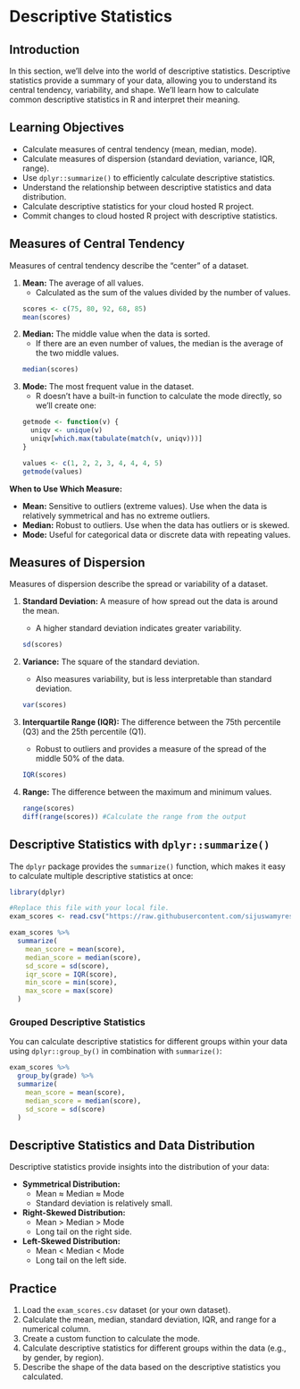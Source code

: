 # Descriptive Statistics

## Introduction

In this section, we'll delve into the world of descriptive statistics. Descriptive statistics provide a summary of your data, allowing you to understand its central tendency, variability, and shape. We'll learn how to calculate common descriptive statistics in R and interpret their meaning.

## Learning Objectives

*   Calculate measures of central tendency (mean, median, mode).
*   Calculate measures of dispersion (standard deviation, variance, IQR, range).
*   Use `dplyr::summarize()` to efficiently calculate descriptive statistics.
*   Understand the relationship between descriptive statistics and data distribution.
*   Calculate descriptive statistics for your cloud hosted R project.
*   Commit changes to cloud hosted R project with descriptive statistics.

## Measures of Central Tendency

Measures of central tendency describe the "center" of a dataset.

1.  **Mean:** The average of all values.
    *   Calculated as the sum of the values divided by the number of values.

    ```r
    scores <- c(75, 80, 92, 68, 85)
    mean(scores)
    ```

2.  **Median:** The middle value when the data is sorted.
    *   If there are an even number of values, the median is the average of the two middle values.

    ```r
    median(scores)
    ```

3.  **Mode:** The most frequent value in the dataset.
    *   R doesn't have a built-in function to calculate the mode directly, so we'll create one:

    ```r
    getmode <- function(v) {
      uniqv <- unique(v)
      uniqv[which.max(tabulate(match(v, uniqv)))]
    }

    values <- c(1, 2, 2, 3, 4, 4, 4, 5)
    getmode(values)
    ```

**When to Use Which Measure:**

*   **Mean:** Sensitive to outliers (extreme values). Use when the data is relatively symmetrical and has no extreme outliers.
*   **Median:** Robust to outliers. Use when the data has outliers or is skewed.
*   **Mode:** Useful for categorical data or discrete data with repeating values.

## Measures of Dispersion

Measures of dispersion describe the spread or variability of a dataset.

1.  **Standard Deviation:** A measure of how spread out the data is around the mean.
    *   A higher standard deviation indicates greater variability.

    ```r
    sd(scores)
    ```

2.  **Variance:** The square of the standard deviation.
    *   Also measures variability, but is less interpretable than standard deviation.

    ```r
    var(scores)
    ```

3.  **Interquartile Range (IQR):** The difference between the 75th percentile (Q3) and the 25th percentile (Q1).
    *   Robust to outliers and provides a measure of the spread of the middle 50% of the data.

    ```r
    IQR(scores)
    ```

4.  **Range:** The difference between the maximum and minimum values.

    ```r
    range(scores)
    diff(range(scores)) #Calculate the range from the output
    ```

## Descriptive Statistics with `dplyr::summarize()`

The `dplyr` package provides the `summarize()` function, which makes it easy to calculate multiple descriptive statistics at once:

```r
library(dplyr)

#Replace this file with your local file.
exam_scores <- read.csv("https://raw.githubusercontent.com/sijuswamyresearch/R-for-Data-Analytics/refs/heads/main/data/exam_scores.csv")

exam_scores %>%
  summarize(
    mean_score = mean(score),
    median_score = median(score),
    sd_score = sd(score),
    iqr_score = IQR(score),
    min_score = min(score),
    max_score = max(score)
  )
```

### Grouped Descriptive Statistics

You can calculate descriptive statistics for different groups within your data using `dplyr::group_by()` in combination with `summarize()`:

```r
exam_scores %>%
  group_by(grade) %>%
  summarize(
    mean_score = mean(score),
    median_score = median(score),
    sd_score = sd(score)
  )
```

## Descriptive Statistics and Data Distribution

Descriptive statistics provide insights into the distribution of your data:

*   **Symmetrical Distribution:**
    *   Mean ≈ Median ≈ Mode
    *   Standard deviation is relatively small.
*   **Right-Skewed Distribution:**
    *   Mean > Median > Mode
    *   Long tail on the right side.
*   **Left-Skewed Distribution:**
    *   Mean < Median < Mode
    *   Long tail on the left side.

## Practice

1.  Load the `exam_scores.csv` dataset (or your own dataset).
2.  Calculate the mean, median, standard deviation, IQR, and range for a numerical column.
3.  Create a custom function to calculate the mode.
4.  Calculate descriptive statistics for different groups within the data (e.g., by gender, by region).
5.  Describe the shape of the data based on the descriptive statistics you calculated.